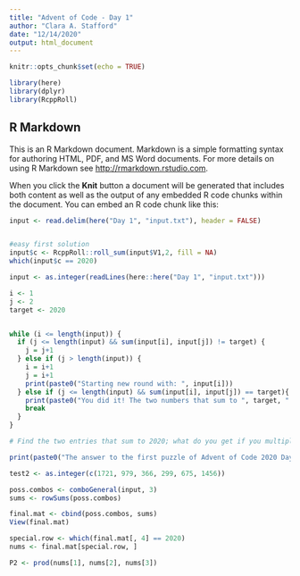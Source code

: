 ```yaml
---
title: "Advent of Code - Day 1"
author: "Clara A. Stafford"
date: "12/14/2020"
output: html_document
---
```


```r
knitr::opts_chunk$set(echo = TRUE)

library(here)
library(dplyr)
library(RcppRoll)
```

## R Markdown

This is an R Markdown document. Markdown is a simple formatting syntax for authoring HTML, PDF, and MS Word documents. For more details on using R Markdown see <http://rmarkdown.rstudio.com>.

When you click the **Knit** button a document will be generated that includes both content as well as the output of any embedded R code chunks within the document. You can embed an R code chunk like this:

```r
input <- read.delim(here("Day 1", "input.txt"), header = FALSE)


#easy first solution
input$c <- RcppRoll::roll_sum(input$V1,2, fill = NA)
which(input$c == 2020)

```

```r

input <- as.integer(readLines(here::here("Day 1", "input.txt")))

i <- 1
j <- 2
target <- 2020


while (i <= length(input)) {
  if (j <= length(input) && sum(input[i], input[j]) != target) {
    j = j+1
  } else if (j > length(input)) {
    i = i+1
    j = i+1
    print(paste0("Starting new round with: ", input[i]))
  } else if (j <= length(input) && sum(input[i], input[j]) == target){
    print(paste0("You did it! The two numbers that sum to ", target, " are ", input[i], " and ", input[j]))
    break
  }
}

```

```r
# Find the two entries that sum to 2020; what do you get if you multiply them together?

print(paste0("The answer to the first puzzle of Advent of Code 2020 Day 1 is: ", input[i]*input[j]))

```

```r

test2 <- as.integer(c(1721, 979, 366, 299, 675, 1456))

poss.combos <- comboGeneral(input, 3)
sums <- rowSums(poss.combos)

final.mat <- cbind(poss.combos, sums)
View(final.mat)

special.row <- which(final.mat[, 4] == 2020)
nums <- final.mat[special.row, ]

P2 <- prod(nums[1], nums[2], nums[3])


```
